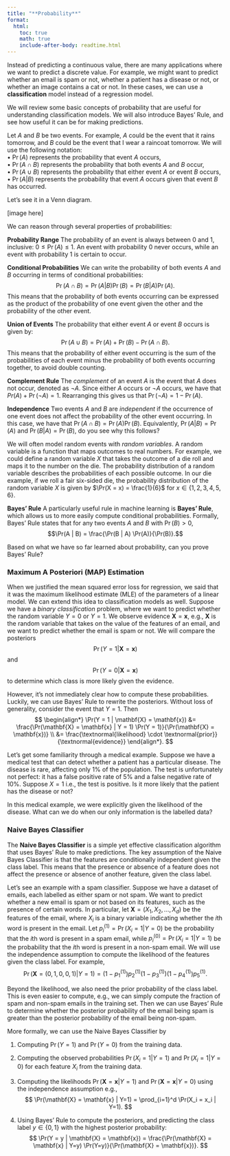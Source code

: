```yaml
---
title: "**Probability**"
format:
  html:
    toc: true
    math: true
    include-after-body: readtime.html
---
```


Instead of predicting a continuous value, there are many applications where we want to predict a discrete value. For example, we might want to predict whether an email is spam or not, whether a patient has a disease or not, or whether an image contains a cat or not. In these cases, we can use a **classification** model instead of a regression model.

We will review some basic concepts of probability that are useful for understanding classification models. We will also introduce Bayes' Rule, and see how useful it can be for making predictions.

Let $A$ and $B$ be two events. For example, $A$ could be the event that it rains tomorrow, and $B$ could be the event that I wear a raincoat tomorrow.
We will use the following notation:  
• $\Pr(A)$ represents the probability that event $A$ occurs,  
• $\Pr(A \cap B)$ represents the probability that both events $A$ and $B$ occur,  
• $\Pr(A \cup B)$ represents the probability that either event $A$ or event $B$ occurs,  
• $\Pr(A | B)$ represents the probability that event $A$ occurs given that event $B$ has occurred.

Let's see it in a Venn diagram.

[image here]

We can reason through several properties of probabilities:

**Probability Range** The probability of an event is always between 0 and 1, inclusive: $0 \leq \Pr(A) \leq 1$. An event with probability 0 never occurs, while an event with probability 1 is certain to occur.  

**Conditional Probabilities** We can write the probability of both events $A$ and $B$ occurring in terms of conditional probabilities:
  $$\Pr(A \cap B) = \Pr(A | B) \Pr(B) = \Pr(B | A) \Pr(A).$$
  This means that the probability of both events occurring can be expressed as the product of the probability of one event given the other and the probability of the other event.  

**Union of Events** The probability that either event $A$ or event $B$ occurs is given by:
  $$\Pr(A \cup B) = \Pr(A) + \Pr(B) - \Pr(A \cap B).$$
  This means that the probability of either event occurring is the sum of the probabilities of each event minus the probability of both events occurring together, to avoid double counting.  

**Complement Rule** The *complement* of an event $A$ is the event that $A$ does not occur, denoted as $\neg A$. Since either $A$ occurs or $\neg A$ occurs, we have that $Pr(A) + \Pr(\neg A) = 1$. Rearranging this gives us that $\Pr(\neg A) = 1 - \Pr(A)$.  

**Independence** Two events $A$ and $B$ are *independent* if the occurrence of one event does not affect the probability of the other event occurring. In this case, we have that $\Pr(A \cap B) = \Pr(A) \Pr(B)$. Equivalently, $\Pr(A | B) = \Pr(A)$ and $\Pr(B | A) = \Pr(B)$, do you see why this follows?

We will often model random events with *random variables*. A random variable is a function that maps outcomes to real numbers. For example, we could define a random variable $X$ that takes the outcome of a die roll and maps it to the number on the die. The probability distribution of a random variable describes the probabilities of each possible outcome. In our die example, if we roll a fair six-sided die, the probability distribution of the random variable $X$ is given by $\Pr(X = x) = \frac{1}{6}$ for $x \in \{1, 2, 3, 4, 5, 6\}$.

**Bayes' Rule** A particularly useful rule in machine learning is **Bayes' Rule**, which allows us to more easily compute conditional probabilities. Formally, Bayes' Rule states that for any two events $A$ and $B$ with $\Pr(B) > 0$,
$$\Pr(A | B) = \frac{\Pr(B | A) \Pr(A)}{\Pr(B)}.$$

Based on what we have so far learned about probability, can you prove Bayes' Rule?

### Maximum A Posteriori (MAP) Estimation

When we justified the mean squared error loss for regression, we said that it was the maximum likelihood estimate (MLE) of the parameters of a linear model. We can extend this idea to classification models as well.
Suppose we have a *binary classification* problem, where we want to predict whether the random variable $Y=0$ or $Y=1$.
We observe evidence $\mathbf{X} = \mathbf{x}$, e.g., $\mathbf{X}$ is the random variable that takes on the value of the features of an email, and we want to predict whether the email is spam or not.
We will compare the posteriors
$$\Pr(Y = 1 | \mathbf{X} = \mathbf{x})$$
and
$$\Pr(Y = 0 | \mathbf{X} = \mathbf{x})$$
to determine which class is more likely given the evidence.

However, it's not immediately clear how to compute these probabilities.
Luckily, we can use Bayes' Rule to rewrite the posteriors.
Without loss of generality, consider the event that $Y = 1$.
Then
$$
\begin{align*}
\Pr(Y = 1 | \mathbf{X} = \mathbf{x})
&= \frac{\Pr(\mathbf{X} = \mathbf{x} | Y = 1) \Pr(Y = 1)}{\Pr(\mathbf{X} = \mathbf{x})} \\
&= \frac{\textnormal{likelihood} \cdot \textnormal{prior}}{\textnormal{evidence}}
\end{align*}.
$$

Let's get some familiarity through a medical example.
Suppose we have a medical test that can detect whether a patient has a particular disease.
The disease is rare, affecting only 1% of the population.
The test is unfortunately not perfect: it has a false positive rate of 5% and a false negative rate of 10%.
Suppose $X=1$ i.e., the test is positive.
Is it more likely that the patient has the disease or not?

In this medical example, we were explicitly given the likelihood of the disease. What can we do when our only information is the labelled data?

### Naive Bayes Classifier

The **Naive Bayes Classifier** is a simple yet effective classification algorithm that uses Bayes' Rule to make predictions. The key assumption of the Naive Bayes Classifier is that the features are conditionally independent given the class label. This means that the presence or absence of a feature does not affect the presence or absence of another feature, given the class label.

Let's see an example with a spam classifier.
Suppose we have a dataset of emails, each labelled as either spam or not spam. We want to predict whether a new email is spam or not based on its features, such as the presence of certain words.
In particular, let $\mathbf{X} = (X_1, X_2, \ldots, X_d)$ be the features of the email, where $X_i$ is a binary variable indicating whether the $i$th word is present in the email.
Let $p_i^{(1)} = \Pr(X_i=1 | Y=0)$ be the probability that the $i$th word is present in a spam email, while $p_i^{(0)} = \Pr(X_i=1 | Y=1)$ be the probability that the $i$th word is present in a non-spam email.
We will use the independence assumption to compute the likelihood of the features given the class label.
For example,
$$
\Pr(\mathbf{X} = (0, 1, 0, 0, 1) | Y = 1) =
(1-p_1^{(1)}) p_2^{(1)} (1-p_3^{(1)}) (1-p_4^{(1)}) p_5^{(1)}.
$$

Beyond the likelihood, we also need the prior probability of the class label.
This is even easier to compute, e.g., we can simply compute the fraction of spam and non-spam emails in the training set.
Then we can use Bayes' Rule to determine whether the posterior probability of the email being spam is greater than the posterior probability of the email being non-spam.

More formally, we can use the Naive Bayes Classifier by

1. Computing $\Pr(Y = 1)$ and $\Pr(Y = 0)$ from the training data.

2. Computing the observed probabilities $\Pr(X_i = 1 | Y = 1)$ and $\Pr(X_i = 1 | Y = 0)$ for each feature $X_i$ from the training data.

3. Computing the likelihoods $\Pr(\mathbf{X} = \mathbf{x} | Y=1)$ and $\Pr(\mathbf{X} = \mathbf{x} | Y=0)$ using the independence assumption e.g.,
$$
\Pr(\mathbf{X} = \mathbf{x} | Y=1) = \prod_{i=1}^d \Pr(X_i = x_i | Y=1).
$$

4. Using Bayes' Rule to compute the posteriors, and predicting the class label $y \in \{0,1\}$ with the highest posterior probability:
$$
\Pr(Y = y | \mathbf{X} = \mathbf{x}) = \frac{\Pr(\mathbf{X} = \mathbf{x} | Y=y) \Pr(Y=y)}{\Pr(\mathbf{X} = \mathbf{x})}.
$$
